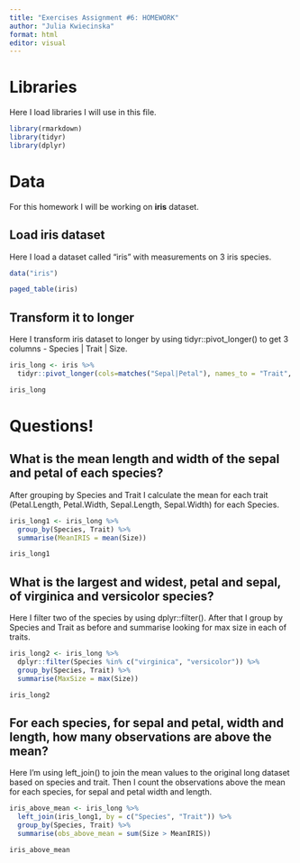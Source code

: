 ```yaml
---
title: "Exercises Assignment #6: HOMEWORK"
author: "Julia Kwiecinska"
format: html
editor: visual
---
```


# Libraries

Here I load libraries I will use in this file.

```r
library(rmarkdown)
library(tidyr)
library(dplyr)
```

# Data

For this homework I will be working on **iris** dataset.

## Load iris dataset

Here I load a dataset called "iris" with measurements on 3 iris species.

```r
data("iris")

paged_table(iris)
```

## Transform it to longer

Here I transform iris dataset to longer by using tidyr::pivot_longer() to get 3 columns - Species \| Trait \| Size.

```r
iris_long <- iris %>% 
  tidyr::pivot_longer(cols=matches("Sepal|Petal"), names_to = "Trait", values_to = "Size") 

iris_long
```

# Questions!

## What is the mean length and width of the sepal and petal of each species?

After grouping by Species and Trait I calculate the mean for each trait (Petal.Length, Petal.Width, Sepal.Length, Sepal.Width) for each Species.

```r
iris_long1 <- iris_long %>%
  group_by(Species, Trait) %>% 
  summarise(MeanIRIS = mean(Size)) 

iris_long1
```

## What is the largest and widest, petal and sepal, of virginica and versicolor species?

Here I filter two of the species by using dplyr::filter(). After that I group by Species and Trait as before and summarise looking for max size in each of traits.

```r
iris_long2 <- iris_long %>% 
  dplyr::filter(Species %in% c("virginica", "versicolor")) %>% 
  group_by(Species, Trait) %>% 
  summarise(MaxSize = max(Size)) 

iris_long2
```

## For each species, for sepal and petal, width and length, how many observations are above the mean?

Here I'm using left_join() to join the mean values to the original long dataset based on species and trait. Then I count the observations above the mean for each species, for sepal and petal width and length.

```r

iris_above_mean <- iris_long %>%
  left_join(iris_long1, by = c("Species", "Trait")) %>%
  group_by(Species, Trait) %>%
  summarise(obs_above_mean = sum(Size > MeanIRIS))

iris_above_mean

```
